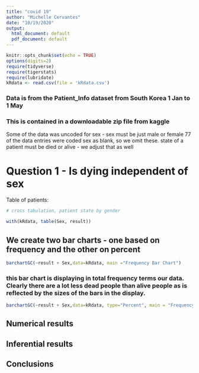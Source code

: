 ```yaml
---
title: "covid 19"
author: "Michelle Cervantes"
date: "10/19/2020"
output:
  html_document: default
  pdf_document: default
---
```


```r
knitr::opts_chunk$set(echo = TRUE)
options(digits=2)
require(tidyverse)
require(tigerstats)
require(lubridate)
kRdata <- read.csv(file = 'kRdata.csv')
```
### Data is from the Patient_Info dataset from South Korea 1 Jan to 1 May 
### This is contained in a downloadable zip file from kaggle

Some of the data was uncoded for sex - sex must be just male or female
77 of the data entries were coded sex  as blank, so we omit these.
state of a patient must be died or alive - we adjust that as well   
  
# Question 1 - Is dying independent of sex




Table of patients:
```r

# cross tabulation, patient state by gender

with(kRdata, table(Sex, result))

```

## We create two bar charts - one based on frequency and the other on percent

```r
barchartGC(~result + Sex,data=kRdata, main ="Frequency Bar Chart")
```

  
### this bar chart is displaying in total frequency terms our data.  Clearly there are a lot less dead people than alive people as is reflected by the sizes of the bars in the display.  

```r
barchartGC(~result + Sex,data=kRdata, type="Percent", main = "Frequency Bar Chart")
```



  
## Numerical results


## Inferential results 




## Conclusions


